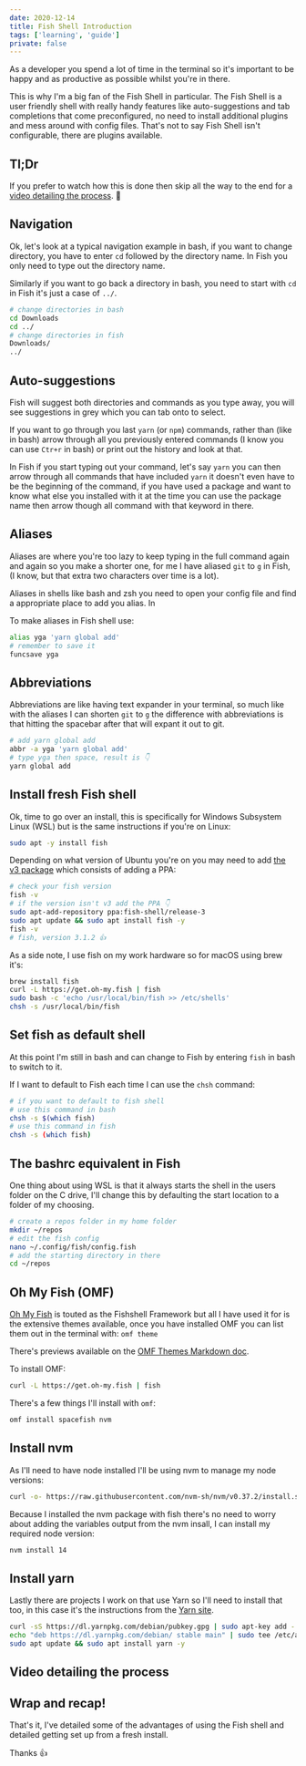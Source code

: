```yaml
---
date: 2020-12-14
title: Fish Shell Introduction
tags: ['learning', 'guide']
private: false
---
```


As a developer you spend a lot of time in the terminal so it's
important to be happy and as productive as possible whilst you're in
there.

This is why I'm a big fan of the Fish Shell in particular. The Fish
Shell is a user friendly shell with really handy features like
auto-suggestions and tab completions that come preconfigured, no need
to install additional plugins and mess around with config files.
That's not to say Fish Shell isn't configurable, there are plugins
available.

## Tl;Dr

If you prefer to watch how this is done then skip all the way to the
end for a [video detailing the process](#video-detailing-the-process).
🚀

## Navigation

Ok, let's look at a typical navigation example in bash, if you want to
change directory, you have to enter `cd` followed by the directory
name. In Fish you only need to type out the directory name.

Similarly if you want to go back a directory in bash, you need to
start with `cd` in Fish it's just a case of `../`.

```bash
# change directories in bash
cd Downloads
cd ../
# change directories in fish
Downloads/
../
```

## Auto-suggestions

Fish will suggest both directories and commands as you type away, you
will see suggestions in grey which you can tab onto to select.

If you want to go through you last `yarn` (or `npm`) commands, rather
than (like in bash) arrow through all you previously entered commands
(I know you can use `Ctr+r` in bash) or print out the history and look
at that.

In Fish if you start typing out your command, let's say `yarn` you can
then arrow through all commands that have included `yarn` it doesn't
even have to be the beginning of the command, if you have used a
package and want to know what else you installed with it at the time
you can use the package name then arrow though all command with that
keyword in there.

## Aliases

Aliases are where you're too lazy to keep typing in the full command
again and again so you make a shorter one, for me I have aliased `git`
to `g` in Fish, (I know, but that extra two characters over time is a
lot).

Aliases in shells like bash and zsh you need to open your config file
and find a appropriate place to add you alias. In

To make aliases in Fish shell use:

```bash
alias yga 'yarn global add'
# remember to save it
funcsave yga
```

## Abbreviations

Abbreviations are like having text expander in your terminal, so much
like with the aliases I can shorten `git` to `g` the difference with
abbreviations is that hitting the spacebar after that will expant it
out to git.

```bash
# add yarn global add
abbr -a yga 'yarn global add'
# type yga then space, result is 👇
yarn global add
```

## Install fresh Fish shell

Ok, time to go over an install, this is specifically for Windows
Subsystem Linux (WSL) but is the same instructions if you're on Linux:

```bash
sudo apt -y install fish
```

Depending on what version of Ubuntu you're on you may need to add [the
v3 package] which consists of adding a PPA:

```bash
# check your fish version
fish -v
# if the version isn't v3 add the PPA 👇
sudo apt-add-repository ppa:fish-shell/release-3
sudo apt update && sudo apt install fish -y
fish -v
# fish, version 3.1.2 👍
```

As a side note, I use fish on my work hardware so for macOS using brew
it's:

```bash
brew install fish
curl -L https://get.oh-my.fish | fish
sudo bash -c 'echo /usr/local/bin/fish >> /etc/shells'
chsh -s /usr/local/bin/fish
```

## Set fish as default shell

At this point I'm still in bash and can change to Fish by entering
`fish` in bash to switch to it.

If I want to default to Fish each time I can use the `chsh` command:

```bash
# if you want to default to fish shell
# use this command in bash
chsh -s $(which fish)
# use this command in fish
chsh -s (which fish)
```

## The bashrc equivalent in Fish

One thing about using WSL is that it always starts the shell in the
users folder on the C drive, I'll change this by defaulting the start
location to a folder of my choosing.

```bash
# create a repos folder in my home folder
mkdir ~/repos
# edit the fish config
nano ~/.config/fish/config.fish
# add the starting directory in there
cd ~/repos
```

## Oh My Fish (OMF)

[Oh My Fish] is touted as the Fishshell Framework but all I have used
it for is the extensive themes available, once you have installed OMF
you can list them out in the terminal with: `omf theme`

There's previews available on the [OMF Themes Markdown doc].

To install OMF:

```bash
curl -L https://get.oh-my.fish | fish
```

There's a few things I'll install with `omf`:

```bash
omf install spacefish nvm
```

## Install nvm

As I'll need to have node installed I'll be using nvm to manage my
node versions:

```bash
curl -o- https://raw.githubusercontent.com/nvm-sh/nvm/v0.37.2/install.sh | bash
```

Because I installed the nvm package with fish there's no need to worry
about adding the variables output from the nvm insall, I can install
my required node version:

```bash
nvm install 14
```

## Install yarn

Lastly there are projects I work on that use Yarn so I'll need to
install that too, in this case it's the instructions from the [Yarn
site].

```bash
curl -sS https://dl.yarnpkg.com/debian/pubkey.gpg | sudo apt-key add -
echo "deb https://dl.yarnpkg.com/debian/ stable main" | sudo tee /etc/apt/sources.list.d/yarn.list
sudo apt update && sudo apt install yarn -y
```

## Video detailing the process

<YouTube youTubeId="IJAEzWG6Uw4" />

## Wrap and recap!

That's it, I've detailed some of the advantages of using the Fish
shell and detailed getting set up from a fresh install.

Thanks 👍

[omf themes markdown doc]:
  https://github.com/oh-my-fish/oh-my-fish/blob/master/docs/Themes.md
[extensive list]:
  https://github.com/oh-my-fish/packages-main/tree/master/packages
[oh my fish]: https://github.com/oh-my-fish/oh-my-fish
[the v3 package]:
  https://github.com/fish-shell/fish-shell#packages-for-linux
[yarn site]:
  https://classic.yarnpkg.com/en/docs/install/#debian-stable
